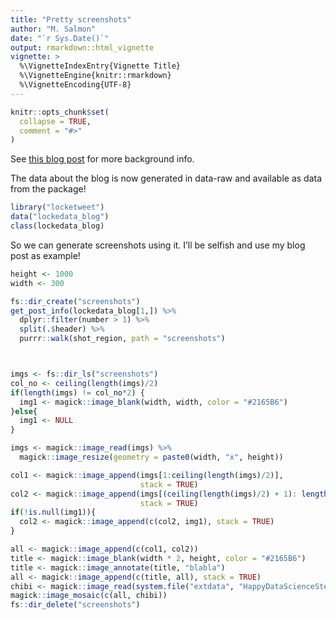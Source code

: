 ```yaml
---
title: "Pretty screenshots"
author: "M. Salmon"
date: "`r Sys.Date()`"
output: rmarkdown::html_vignette
vignette: >
  %\VignetteIndexEntry{Vignette Title}
  %\VignetteEngine{knitr::rmarkdown}
  %\VignetteEncoding{UTF-8}
---
```


```r
knitr::opts_chunk$set(
  collapse = TRUE,
  comment = "#>"
)
```

See [this blog post](https://itsalocke.com/blog/how-to-maraaverickfy-a-blog-post-without-even-reading-it/) for more background info.

The data about the blog is now generated in data-raw and available as data from the package!


```r
library("locketweet")
data("lockedata_blog")
class(lockedata_blog)
```

So we can generate screenshots using it. I'll be selfish and use my blog post as example!

```r


height <- 1000
width <- 300

fs::dir_create("screenshots")
get_post_info(lockedata_blog[1,]) %>%
  dplyr::filter(number > 1) %>%
  split(.$header) %>%
  purrr::walk(shot_region, path = "screenshots")  



imgs <- fs::dir_ls("screenshots")
col_no <- ceiling(length(imgs)/2)
if(length(imgs) != col_no*2) {
  img1 <- magick::image_blank(width, width, color = "#2165B6") 
}else{
  img1 <- NULL
}

imgs <- magick::image_read(imgs) %>%
  magick::image_resize(geometry = paste0(width, "x", height))

col1 <- magick::image_append(imgs[1:ceiling(length(imgs)/2)],
                             stack = TRUE)
col2 <- magick::image_append(imgs[(ceiling(length(imgs)/2) + 1): length(imgs)],
                             stack = TRUE)
if(!is.null(img1)){
  col2 <- magick::image_append(c(col2, img1), stack = TRUE)
}

all <- magick::image_append(c(col1, col2))
title <- magick::image_blank(width * 2, height, color = "#2165B6")
title <- magick::image_annotate(title, "blabla")
all <- magick::image_append(c(title, all), stack = TRUE)
chibi <- magick::image_read(system.file("extdata", "HappyDataScienceSteffy_preview", package = "locketweet"))
magick::image_mosaic(c(all, chibi))
fs::dir_delete("screenshots")
```

